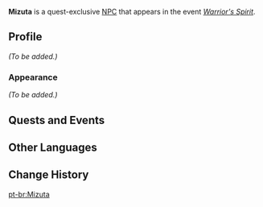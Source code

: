 {{Meta
<!-- Remove this template after adding the missing info -->
|missing_NPC_profile  = yes
}}
{{Character Infobox
|type             = Quest NPC
|image            = NPC Mizuta.png
|region           = Inazuma
|location         = Inazuma
|title            = Yae Publishing House Editor
|affiliation      = Yae Publishing House

|ancestry         = <!-- Clan/family -->
|father           = 
|mother           = 
|spouse           = 
|sibling          = 
|child            = 
|relative         = 

|voiceEN          = 
|voiceCN          = 
|voiceJP          = 
|dialoguereward   = 
}}
'''Mizuta''' is a quest-exclusive [[NPC]] that appears in the event ''[[Warrior's Spirit]]''.
<!--
==Location==
{{subst:#tag:gallery|
NPC Location {{subst:PAGENAME}}.png{{subst:!}}{{subst:PAGENAME}}'s location
NPC Location {{subst:PAGENAME}} Context.png{{subst:!}}Additional context
}}
-->
==Profile==
<!--Detailed story/lore information goes here.-->
''(To be added.)''

===Appearance===
<!--Keep appearance section short and concise. Limit to 2 paragraphs with 3-4 sentences each.-->
''(To be added.)''

==Quests and Events==
{{Quests and Events}}
<!--
==Trivia==
* 
-->
==Other Languages==
{{Other Languages
|default_hidden=1
|en      = Mizuta
|zhs     = 水田
|zhs_rm  = Shuǐtián
|zht     = 水田
|zht_rm  = Shuǐtián
|zh_tl   = 
|ja      = 水田
|ja_rm   = Mizuta
|ko      = 미즈타
|es      = Mizuta
|fr      = Mizuta
|ru      = Мидзута
|th      = Mizuta
|vi      = Mizuta
|de      = Mizuta
|id      = Mizuta
|pt      = Mizuta
|tr      = Mizuta
|it      = Mizuta
}}

==Change History==
{{Change History|3.4}}
<!--
==References==
{{Reflist}}
-->

[[pt-br:Mizuta]]